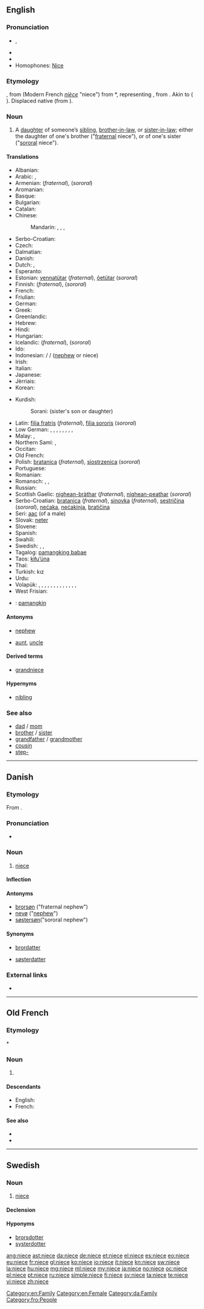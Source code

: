 {{also|nièce}}
==English==

===Pronunciation===
* {{IPA|/niːs/}}, {{X-SAMPA|/ni:s/}}
* {{audio|en-us-niece.ogg|Audio (US)}}
* {{rhymes|iːs}}
* Homophones: [[Nice]]

===Etymology===
{{etyl|enm}} {{term|nece||niece, granddaughter|lang=enm}}, from {{etyl|fro}} {{term|nece||niece, granddaughter|lang=fro}} (Modern French ''[[nièce#French|nièce]]'' "niece") from {{etyl|VL.}} *{{term||neptia}}, representing {{etyl|la}} {{term|neptis||granddaughter|lang=la}}, from {{etyl|ine-pro|en}} {{recons|nepot-||grandchild, sister's son|lang=ine-pro}}. Akin to {{etyl|goh|-}} {{term|nift||niece, granddaughter|lang=goh}} ({{etyl|de|-}} {{term|Nichte||niece|lang=de}}). Displaced native {{etyl|enm|-}} {{term|nifte||niece, granddaughter|lang=enm}} (from {{etyl|ang|-}} {{term|nift||niece, granddaughter|lang=ang}}).

===Noun===
{{en-noun}}

# A [[daughter]] of someone’s [[sibling]], [[brother-in-law]], or [[sister-in-law]]; either the daughter of one's brother ("[[fraternal]] niece"), or of one's sister ("[[sororal]] niece").

====Translations====
{{rfc-tsort|duplicate language: Serbo-Croatian}}
{{trans-top|fraternal or sororal niece}}
* Albanian: {{t-|sq|mbesë|f}}
* Arabic: {{qualifier|fraternal}} {{t-|ar|بنت الأخ|f|tr=bínti-l-’ákh|sc=Arab}}, {{t-|ar|بنت الأخت|f|tr=bínti-l-’úkht|sc=Arab}}
* Armenian: {{t-|hy|եղբոր աղջիկ|tr=eġbor aġǰik}} (''fraternal''), {{t-|hy|քրոջ աղջիկ|tr=k'roǰ aġǰik}} (''sororal'')
* Aromanian: {{t-|rup|nipoatã|f}}
* Basque: {{t+|eu|iloba}}
* Bulgarian: {{t+|bg|племенница|f}}
* Catalan: {{t-|ca|neboda|f}}
* Chinese:
*: Mandarin: {{qualifier|fraternal}} {{t|cmn|侄女|tr=zhínǚ|sc=Hani}}, {{t|cmn|姪女|tr=zhínǚ|sc=Hani}}, {{qualifier|sororal}} {{t|cmn|甥女|tr=shēngnǚ|sc=Hani}}, {{t|cmn|外甥女|tr=wàishēngnǚ|sc=Hani}}
* Serbo-Croatian: {{t-|sh|nećakinja|f}}
* Czech: {{t+|cs|neteř|f}}
* Dalmatian: {{tø|dlm|niapta|f}}
* Danish: {{t+|da|niece|c}}
* Dutch: {{t+|nl|nicht|f}}, {{t+|nl|nichtje|n}}
* Esperanto: {{t-|eo|nevino}}
* Estonian: [[vennatütar]] (''fraternal''), [[õetütar]] (''sororal'')
* Finnish: {{t-|fi|veljentytär}} (''fraternal''), {{t-|fi|sisarentytär}} (''sororal'')
* French: {{t+|fr|nièce|f}}
* Friulian: {{tø|fur|gnece|f}}
* German: {{t+|de|Nichte|f}}
* Greek: {{t+|el|ανεψιά|f|tr=anepsiá}}
* Greenlandic: {{t-|kl|soraluaq}}
* Hebrew: {{t-|he|אחיינית|f|tr=akhyanít}}
* Hindi: {{t+|hi|भतीजी|f|tr=bhatījī|sc=Deva}}
* Hungarian: {{t+|hu|unokahúg}}
* Icelandic: {{t+|is|bróðurdóttir|f}} (''fraternal''), {{t+|is|systurdóttir|f}} (''sororal'')
* Ido: {{t+|io|nevino}}
* Indonesian: {{t+|id|keponakan}} / {{t+|id|kemenakan}} / {{t+|id|misan}} ([[nephew]] or niece)
* Irish: {{t-|ga|neacht|f}}
* Italian: {{t+|it|nipote|f}}
* Japanese: {{t+|ja|姪|tr=[[めい]], mei|sc=Jpan}}
* Jèrriais: {{tø|roa-jer|nièche|f}}
* Korean: {{t+|ko|조카딸|tr=jokaddal|sc=Kore}}
{{trans-mid}}
* Kurdish:
*: Sorani: {{t|ku|خوشکه‌زا|tr=xoškazá|sc=ku-Arab}} (sister's son or daughter)
* Latin: [[filia fratris]] (''fraternal''), [[filia sororis]] (''sororal'')
* Low German: {{qualifier|fraternal}} {{t-|nds|Broderdeern|f}}, {{qualifier|fraternal}} {{t-|nds|Broderdochter|f}}, {{qualifier|fraternal}} {{t-|nds|Broderkind|n}}, {{qualifier|sororal}} {{t-|nds|Süsterdeern|f}}, {{qualifier|sororal}} {{t-|nds|Swesterdeern|f}}, {{qualifier|sororal}} {{t-|nds|Süsterdochter|f}}, {{qualifier|sororal}} {{t-|nds|Swesterdochter|f}}, {{qualifier|sororal}} {{t-|nds|Süsterkind|n}}, {{qualifier|sororal}} {{t-|nds|Swesterkind|n}}
* Malay: {{t-|ms|anak saudara perempuan}}, {{t-|ms|anak saudara}}
* Northern Sami: {{qualifier|fraternal}} {{tø|se|vieljanieida}}, {{qualifier|sororal}} {{tø|se|oappánieida}}
* Occitan: {{t+|oc|neboda|f}}
* Old French: {{tø|fro|niece|f}}
* Polish: [[bratanica]] {{f}} (''fraternal''), [[siostrzenica]] {{f}} (''sororal'')
* Portuguese: {{t+|pt|sobrinha|f}}
* Romanian: {{t-|ro|nepoată|f}}
* Romansch: {{t-|rm|nezza|f}}, {{t-|rm|niaza|f}}, {{t-|rm|neaza|f}}
* Russian: {{t+|ru|племянница|f|tr=plemjánnica}}
* Scottish Gaelic: [[nighean-bràthar]] {{f}} (''fraternal''), [[nighean-peathar]] {{f}} (''sororal'')
* Serbo-Croatian: [[bratanica]] (''fraternal''), [[sinovka]] (''fraternal''), [[sestričina]] (''sororal''), [[nećaka]], [[nećakinja]], [[bratičina]] {{f}}
* Seri: [[aac]] (of a male)
* Slovak: [[neter]] {{f}}
* Slovene: {{t+|sl|nečakinja|f}}
* Spanish: {{t+|es|sobrina|f}}
* Swahili: {{t+|sw|mpwa}}
* Swedish: {{t+|sv|niece|c}}, {{qualifier|fraternal}} {{t+|sv|brorsdotter|c}}, {{qualifier|sororal}} {{t+|sv|systerdotter|c}}
* Tagalog: [[pamangking babae]]
* Taos: [[kìłu’úna]]
* Thai: {{t-|th|หลานสาว|tr=lăan săao|sc=Thai}}
* Turkish: kız {{t+|tr|yeğen}}
* Urdu: {{t-|ur|بھتیجی|f|tr=bhatījī|sc=ur-Arab}}
* Volapük: {{qualifier|fraternal or sororal, ♂♀}} {{t+|vo|nef}}, {{qualifier|fraternal or sororal}} {{t+|vo|jinef}}, {{qualifier|fraternal, ♂♀}} {{t-|vo|blodanef}}, {{qualifier|fraternal}} {{t-|vo|blodajinef}}, {{qualifier|fraternal}} {{t+|vo|blodadaut}}, {{qualifier|sororal, ♂♀}} {{t-|vo|söranef}}, {{qualifier|sororal}} {{t-|vo|sörajinef}}, {{qualifier|sororal}} {{t+|vo|söradaut}}, {{qualifier|fraternal}} {{t-|vo|blodajison}}, {{qualifier|sororal}} {{t-|vo|sörajison}}, {{qualifier|fraternal, ♂♀}} {{t+|vo|blodacil}}, {{qualifier|fraternal}} {{t-|vo|blodajicil}}, {{qualifier|sororal, ♂♀}} {{t+|vo|söracil}}, {{qualifier|sororal}} {{t-|vo|sörajicil}}
* West Frisian: {{t-|fy|nicht}}
{{trans-bottom}}

{{checktrans-top}}
* {{ttbc|tl}}: [[pamangkin]] {{f}}
{{trans-bottom}}

====Antonyms====
* {{qualifier|with regard to gender}} [[nephew]]
* {{qualifier|with regard to ancestry}} [[aunt]], [[uncle]]

====Derived terms====
* [[grandniece]]

====Hypernyms====
* [[nibling]]

===See also===
* [[dad]] / [[mom]]
* [[brother]] / [[sister]]
* [[grandfather]] / [[grandmother]]
* [[cousin]]
* [[step-]]

[[Category:en:Family]]
[[Category:en:Female]]

----

==Danish==

===Etymology===
From {{etyl|fr|da}} {{term|nièce||niece|lang=fr}}.

===Pronunciation===
* {{IPA|/niɛːsə/|[niˈɛːsə]|lang=da}}

===Noun===
{{da-noun|n|r}}

# [[niece#English|niece]]

====Inflection====
{{da-noun-infl|n|r}}

====Antonyms====
* [[brorsøn]] ("fraternal nephew")
* [[nevø]] ("[[nephew]]")
* [[søstersøn]]("sororal nephew")

====Synonyms====
* {{sense|fraternal niece}} [[brordatter]]
* {{sense|sororal niece}} [[søsterdatter]]

===External links===
* {{pedialite|lang=da}}

[[Category:da:Family]]

----

==Old French==

===Etymology===
{{etyl|LL.|fro}} *{{term||neptia}}

===Noun===
{{fro-noun|f}}

# {{l|en|niece}}

====Descendants====
* English: {{l|en|niece}}
* French: {{l|fr|nièce}}

====See also====
* {{l|fro|neveu}}
* {{l|fro|oncle}}

[[Category:fro:People]]

----

==Swedish==

===Noun===
{{sv-noun|g=c}}

# [[niece#English|niece]]

====Declension====
{{sv-noun-reg-r-c}}

====Hyponyms====
* [[brorsdotter]]
* [[systerdotter]]

[[ang:niece]]
[[ast:niece]]
[[da:niece]]
[[de:niece]]
[[et:niece]]
[[el:niece]]
[[es:niece]]
[[eo:niece]]
[[eu:niece]]
[[fr:niece]]
[[gl:niece]]
[[ko:niece]]
[[io:niece]]
[[it:niece]]
[[kn:niece]]
[[sw:niece]]
[[la:niece]]
[[hu:niece]]
[[mg:niece]]
[[ml:niece]]
[[my:niece]]
[[ja:niece]]
[[no:niece]]
[[oc:niece]]
[[pl:niece]]
[[pt:niece]]
[[ru:niece]]
[[simple:niece]]
[[fi:niece]]
[[sv:niece]]
[[ta:niece]]
[[te:niece]]
[[vi:niece]]
[[zh:niece]]